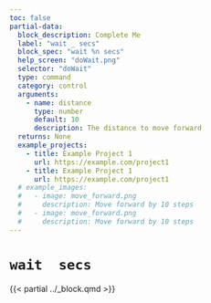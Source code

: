 ```yaml
---
toc: false
partial-data:
  block_description: Complete Me
  label: "wait _ secs"
  block_spec: "wait %n secs"
  help_screen: "doWait.png"
  selector: "doWait"
  type: command
  category: control
  arguments:
    - name: distance
      type: number
      default: 10
      description: The distance to move forward
  returns: None
  example_projects:
    - title: Example Project 1
      url: https://example.com/project1
    - title: Example Project 1
      url: https://example.com/project1
  # example_images:
  #   - image: move_forward.png
  #     description: Move forward by 10 steps
  #   - image: move_forward.png
  #     description: Move forward by 10 steps
---
```


# `wait  secs` { .unnumbered }

{{< partial ../_block.qmd >}}
